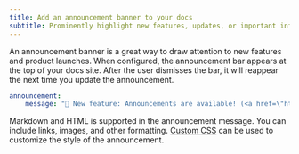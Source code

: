 ```yaml
---
title: Add an announcement banner to your docs
subtitle: Prominently highlight new features, updates, or important information
---
```


An announcement banner is a great way to draw attention to new features and product launches. When configured, the announcement bar appears at the top of your docs site. After the user dismisses the bar, it will reappear the next time you update the announcement.

```yaml docs.yml
announcement:
    message: "🚀 New feature: Announcements are available! (<a href=\"https://buildwithfern.com/learn/docs/building-your-docs/announcements\" target=\"_blank\">Learn more</a>) 🚀"
```

Markdown and HTML is supported in the announcement message. You can include links, images, and other formatting. [Custom CSS](/learn/docs/building-your-docs/custom-css-global-js#custom-css) can be used to customize the style of the announcement.
